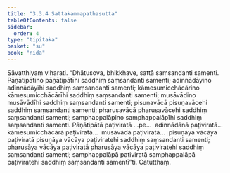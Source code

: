 ```yaml
---
title: "3.3.4 Sattakammapathasutta"
tableOfContents: false
sidebar:
  order: 4
type: "tipitaka"
basket: "su"
book: "nida"
---
```



<DynamicBreadcrumb />

<Division number="110" book="nida" bookNo="12" page="377">

<Paragraph number="771" book="nida">
Sāvatthiyaṃ viharati. “Dhātusova, bhikkhave, sattā saṃsandanti samenti. Pāṇātipātino pāṇātipātīhi saddhiṃ saṃsandanti samenti; adinnādāyino adinnādāyīhi saddhiṃ saṃsandanti samenti; kāmesumicchācārino kāmesumicchācārīhi saddhiṃ saṃsandanti samenti; musāvādino musāvādīhi saddhiṃ saṃsandanti samenti; pisuṇavācā pisuṇavācehi saddhiṃ saṃsandanti samenti; pharusavācā pharusavācehi saddhiṃ saṃsandanti samenti; samphappalāpino samphappalāpīhi saddhiṃ saṃsandanti samenti.
</Paragraph>

<Paragraph number="772" book="nida">
Pāṇātipātā paṭiviratā …pe…  adinnādānā paṭiviratā…  kāmesumicchācārā paṭiviratā…  musāvādā paṭiviratā…  pisuṇāya vācāya paṭiviratā pisuṇāya vācāya paṭiviratehi saddhiṃ saṃsandanti samenti; pharusāya vācāya paṭiviratā pharusāya vācāya paṭiviratehi saddhiṃ saṃsandanti samenti; samphappalāpā paṭiviratā samphappalāpā paṭiviratehi saddhiṃ saṃsandanti samentī”ti.

</Paragraph>
</Division>

<Paragraph number="773" type="center" book="nida">
Catutthaṃ.
</Paragraph>